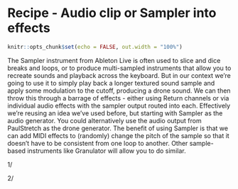 # Recipe - Audio clip or Sampler into effects

```r
knitr::opts_chunk$set(echo = FALSE, out.width = "100%")
```

The Sampler instrument from Ableton Live is often used to slice and dice breaks and loops, or to produce multi-sampled instruments that allow you to recreate sounds and playback across the keyboard. But in our context we're going to use it to simply play back a longer textured sound sample and apply some modulation to the cutoff, producing a drone sound. We can then throw this through a barrage of effects - either using Return channels or via individual audio effects with the sampler output routed into each. Effectively we're reusing an idea we've used before, but starting with Sampler as the audio generator. You could alternatively use the audio output from PaulStretch as the drone generator. The benefit of using Sampler is that we can add MIDI effects to (randomly) change the pitch of the sample so that it doesn't have to be consistent from one loop to another. Other sample-based instruments like Granulator will allow you to do similar.

1/ 

2/ 